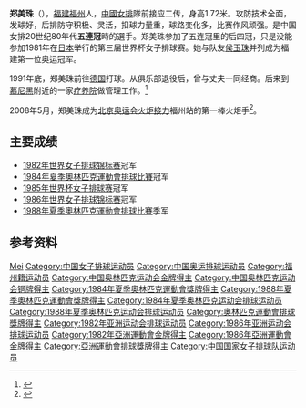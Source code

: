 {{Otheruses|鄭美珠}}
{{Infobox 排球選手
| name = 郑美珠
| fullname =  郑美珠
| birth_date = {{Birth date and age|1962|11|5}}
| birth_place = {{CHN}}[[福州|福州]]
| hometown =  [[福建省|福建省]][[福州市|福州市]]
| homecountry =  {{PRC}}
| height =  1.72米
| position = 接应二传
| updated =  
| medaltemplates =
{{MedalSport | 女子[[排球|排球]]}}
{{MedalCountry | {{CHN}} }}
{{MedalCompetition|[[奧林匹克運動會|奧林匹克運動會]]}}
{{MedalGold  | [[1984年夏季奧林匹克運動會|1984年 洛杉磯]] |[[1984年夏季奧林匹克運動會排球比賽|團隊]]}}
{{MedalBronze  | [[1988年夏季奧林匹克運動會|1988年 汉城]] |[[1988年夏季奧林匹克運動會排球比賽|團隊]]}}
{{MedalCompetition|[[世界排球錦標賽|世界排球錦標賽]]}}
{{MedalGold  | [[1982年世界女子排球錦標賽|1982年 秘魯]] |女子}}
{{MedalGold   | [[1986年世界女子排球錦標賽|1986年 捷克斯洛伐克]] |女子}}
{{MedalCompetition|[[世界杯排球赛|世界盃排球賽]]}}
{{MedalGold   | [[1985年世界杯女子排球赛|1985年 日本]] |團體}}
{{MedalCompetition|[[亞洲女子排球錦標賽|亞洲女子排球錦標賽]]}}
{{MedalGold | [[1979年亞洲女子排球錦標賽|1979年 香港]] |女子}}
{{MedalSilver | [[1983年亞洲女子排球錦標賽|1983年 福岡]] |女子}}
{{MedalGold | [[1987年亞洲女子排球錦標賽|1987年 上海]] |女子}}<ref>{{cite web|url=http://wenku.baidu.com/link?url=QEjAMWGVnJQkMSO_ybjlZMYbTwxAc1zARFllehF6vi4ZDq42tVB3MFmB6HfsylpQDkNGUEJiqJZoexC-vwUXoymGIrRYXki30_ODhUgJtji|title=中国女排亚锦赛成绩之1987年|publisher=百度文库|accessdate=2014-08-28|archive-date=2021-02-04|archive-url=https://web.archive.org/web/20210204205250/https://wenku.baidu.com/link?url=QEjAMWGVnJQkMSO_ybjlZMYbTwxAc1zARFllehF6vi4ZDq42tVB3MFmB6HfsylpQDkNGUEJiqJZoexC-vwUXoymGIrRYXki30_ODhUgJtji|dead-url=no}}</ref>
{{MedalCompetition|[[亞洲運動會|亞洲運動會]]}}
{{MedalGold | [[1982年亞洲運動會|1982年 新德里]] | 團體}}
{{MedalGold | [[1986年亞洲運動會|1986年 漢城]] | 團體}}<ref>{{cite web|url=http://2004.sina.com.cn/star/zheng_meizhu/|title=郑美珠|publisher=新浪网|accessdate=2014-08-28|archive-date=2014-09-03|archive-url=https://web.archive.org/web/20140903105951/http://2004.sina.com.cn/star/zheng_meizhu/|dead-url=no}}</ref>
}}
'''郑美珠'''（{{bd|1962年|11月5日|catIdx=Z郑}}），[[福建|福建]][[福州|福州]]人，[[中國女排|中國女排]]隊前接应二传，身高1.72米。攻防技术全面，发球好，后排防守积极、灵活，扣球力量重，球路变化多，比赛作风顽强。是中国女排20世纪80年代'''五連冠'''時的選手。郑美珠参加了五连冠里的后四冠，只是没能参加1981年在[[日本|日本]]举行的第三届世界杯女子排球赛。她与队友[[侯玉珠|侯玉珠]]并列成为福建第一位奥运冠军。

1991年底，郑美珠前往[[德国|德国]]打球。从俱乐部退役后，曾与丈夫一同经商。后来到[[慕尼黑|慕尼黑]]附近的一家[[疗养院|疗养院]]做管理工作。<ref>{{cite news|url=http://sports.sina.com.cn/o/2008-02-02/04153456906.shtml|title=郑美珠称经验是最大财富 女排名将三进国家队终有成|publisher=新浪网（来源：海峡都市报）|date=2008-02-02|accessdate=2016-08-29|archive-date=2016-09-13|archive-url=https://web.archive.org/web/20160913174321/http://sports.sina.com.cn/o/2008-02-02/04153456906.shtml|dead-url=no}}</ref>

2008年5月，郑美珠成为[[2008年夏季奥运会火炬接力|北京奥运会火炬接力]]福州站的第一棒火炬手<ref>{{cite news|url=http://2008.sohu.com/20080511/n256779982.shtml|title=专访福州站首棒火炬手郑美珠：回国就为跑火炬|publisher=搜狐|date=2008-05-11|accessdate=2014-08-28|archive-date=2014-09-03|archive-url=https://web.archive.org/web/20140903061551/http://2008.sohu.com/20080511/n256779982.shtml|dead-url=no}}</ref>。

== 主要成绩 ==
*[[1982年世界女子排球锦标赛|1982年世界女子排球锦标赛]]冠军
*[[1984年夏季奧林匹克運動會排球比賽|1984年夏季奧林匹克運動會排球比賽]]冠军
*[[1985年世界杯女子排球赛|1985年世界杯女子排球赛]]冠军
*[[1986年世界女子排球锦标赛|1986年世界女子排球锦标赛]]冠军
*[[1988年夏季奧林匹克運動會排球比賽|1988年夏季奧林匹克運動會排球比賽]]季军

== 参考资料 ==
{{reflist}}

{{1982年世錦賽中國國家女子排球隊}}
{{1984年夏季奥运会中国女子排球队}}
{{1985年世界盃中國女子排球隊}}
{{1986年世錦賽中國國家女子排球隊}}
{{1988年夏季奥运会中国女子排球队}}

{{Authority control}}
{{DEFAULTSORT:Zheng郑}}
[[Category:郑姓|Mei]]
[[Category:中国女子排球运动员|Category:中国女子排球运动员]]
[[Category:中国奥运排球运动员|Category:中国奥运排球运动员]]
[[Category:福州籍运动员|Category:福州籍运动员]]
[[Category:中国奥林匹克运动会金牌得主|Category:中国奥林匹克运动会金牌得主]]
[[Category:中国奥林匹克运动会铜牌得主|Category:中国奥林匹克运动会铜牌得主]]
[[Category:1984年夏季奧林匹克運動會獎牌得主|Category:1984年夏季奧林匹克運動會獎牌得主]]
[[Category:1988年夏季奧林匹克運動會獎牌得主|Category:1988年夏季奧林匹克運動會獎牌得主]]
[[Category:1984年夏季奥林匹克运动会排球运动员|Category:1984年夏季奥林匹克运动会排球运动员]]
[[Category:1988年夏季奥林匹克运动会排球运动员|Category:1988年夏季奥林匹克运动会排球运动员]]
[[Category:奧林匹克運動會排球獎牌得主|Category:奧林匹克運動會排球獎牌得主]]
[[Category:1982年亚洲运动会排球运动员|Category:1982年亚洲运动会排球运动员]]
[[Category:1986年亚洲运动会排球运动员|Category:1986年亚洲运动会排球运动员]]
[[Category:1982年亞洲運動會金牌得主|Category:1982年亞洲運動會金牌得主]]
[[Category:1986年亞洲運動會金牌得主|Category:1986年亞洲運動會金牌得主]]
[[Category:亞洲運動會排球獎牌得主|Category:亞洲運動會排球獎牌得主]]
[[Category:中国国家女子排球队运动员|Category:中国国家女子排球队运动员]]